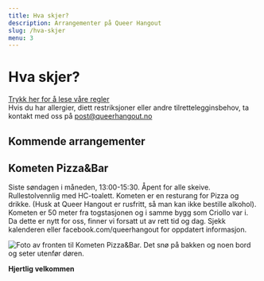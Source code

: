 ```yaml
---
title: Hva skjer?
description: Arrangementer på Queer Hangout
slug: /hva-skjer
menu: 3
---
```



# Hva skjer?

[Trykk her for å lese våre regler](/regler)  
Hvis du har allergier, diett restriksjoner eller andre tilrettelegginsbehov, ta kontakt med oss på [post@queerhangout.no](mailto:post@queerhangout.no)

## Kommende arrangementer

<EventsList />

## Kometen Pizza&Bar

Siste søndagen i måneden, 13:00-15:30. 
Åpent for alle skeive. Rullestolvennlig med HC-toalett.
Kometen er en resturang for Pizza og drikke. (Husk at Queer Hangout er rusfritt, så man kan ikke bestille alkohol). Kometen er 50 meter fra togstasjonen og i samme bygg som Criollo var i.
Da dette er nytt for oss, finner vi forsatt ut av rett tid og dag. Sjekk kalenderen eller facebook.com/queerhangout for oppdatert informasjon.

![Foto av fronten til Kometen Pizza&Bar. Det snø på bakken og noen bord og seter utenfør døren.](../images/kometen.jpg "Kometen Pizza&Bar. Bilde tatt av Drammens Tidene")

**Hjertlig velkommen**
